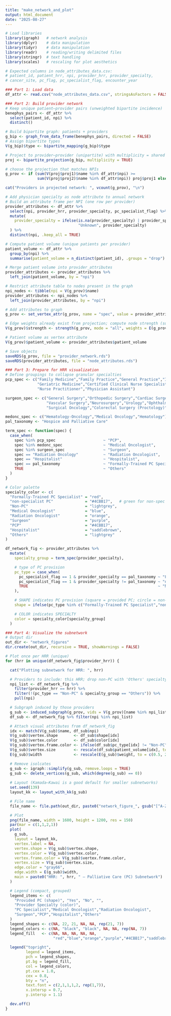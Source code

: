 ```yaml
---
title: "make_network_and_plot"
output: html_document
date: "2025-08-27"
---
```


```r
# Load libraries
library(igraph)   # network analysis
library(dplyr)    # data manipulation
library(tidyr)    # data manipulation
library(readr)    # reading/writing delimited files
library(stringr)  # text handling
library(scales)   # rescaling for plot aesthetics

# Expected columns in node_attributes_data.csv:
# patient_id, patient_hrr, npi, provider_hrr, provider_specialty,
# cancer_site, pc_flag, pc_specialist_flag, encounter_year

### Part 1: Load data
df_attr <- read.csv("node_attributes_data.csv", stringsAsFactors = FALSE)

### Part 2: Build provider network
# Keep unique patient–provider pairs (unweighted bipartite incidence)
benephys_pairs <- df_attr %>%
  select(patient_id, npi) %>%
  distinct()

# Build bipartite graph: patients + providers
g_bip <- graph_from_data_frame(benephys_pairs, directed = FALSE)
# Assign bipartite types
V(g_bip)$type <- bipartite_mapping(g_bip)$type

# Project to provider–provider (unipartite) with multiplicity = shared patients
proj <- bipartite_projection(g_bip, multiplicity = TRUE)

# choose the projection that matches NPIs
g_prov <- if (sum(V(proj$proj1)$name %in% df_attr$npi) >=
              sum(V(proj$proj2)$name %in% df_attr$npi)) proj$proj1 else proj$proj2

cat("Providers in projected network: ", vcount(g_prov), "\n")

# Add physician specialty as node attribute to annual network
# Build an attribute frame per NPI (one row per provider)
provider_attributes <- df_attr %>%
  select(npi, provider_hrr, provider_specialty, pc_specialist_flag) %>%
  mutate(
    provider_specialty = ifelse(is.na(provider_specialty) | provider_specialty=="",
                                "Unknown", provider_specialty)
  ) %>%
  distinct(npi, .keep_all = TRUE)

# Compute patient volume (unique patients per provider)
patient_volume <- df_attr %>%
  group_by(npi) %>%
  summarise(patient_volume = n_distinct(patient_id), .groups = "drop")

# Merge patient volume into provider_attributes
provider_attributes <- provider_attributes %>%
  left_join(patient_volume, by = "npi")

# Restrict attribute table to nodes present in the graph
npi_nodes <- tibble(npi = V(g_prov)$name)
provider_attributes <- npi_nodes %>%
  left_join(provider_attributes, by = "npi")

# Add attributes to graph
g_prov <- set_vertex_attr(g_prov, name = "spec", value = provider_attributes$provider_specialty)

# Edge weights already exist from projection; compute node strength (sum of incident weights)
V(g_prov)$strength <- strength(g_prov, mode = "all", weights = E(g_prov)$weight)

# Patient volume as vertex attribute
V(g_prov)$patient_volume <- provider_attributes$patient_volume

# Save objects
saveRDS(g_prov, file = "provider_network.rds")
saveRDS(provider_attributes, file = "node_attributes.rds")

### Part 3: Prepare for HRR visualization
# Define groupings to collapse granular specialties
pcp_spec <- c("Family Medicine","Family Practice","General Practice","Internal Medicine",
              "Geriatric Medicine","Certified Clinical Nurse Specialist",
              "Nurse Practitioner","Physician Assistant")

surgeon_spec <- c("General Surgery","Orthopedic Surgery","Cardiac Surgery","Thoracic Surgery",
                  "Vascular Surgery","Neurosurgery","Urology","Ophthalmology",
                  "Surgical Oncology","Colorectal Surgery (Proctology)")

medonc_spec <- c("Hematology-Oncology","Medical Oncology","Hematology")
pal_taxonomy <- "Hospice and Palliative Care"

term_spec <- function(spec) {
  case_when(
    spec %in% pcp_spec                     ~ "PCP",
    spec %in% medonc_spec                  ~ "Medical Oncologist",
    spec %in% surgeon_spec                 ~ "Surgeon",
    spec == "Radiation Oncology"           ~ "Radiation Oncologist",
    spec == "Hospitalist"                  ~ "Hospitalist",
    spec == pal_taxonomy                   ~ "Formally-Trained PC Specialist",
    TRUE                                   ~ "Others"
  )
}

# Color palette
specialty_color <- c(
  "Formally-Trained PC Specialist" = "red",
  "non-specialist PC"              = "#4CBB17",   # green for non-spec PC PCPs
  "Non-PC"                         = "lightgrey",
  "Medical Oncologist"             = "blue",
  "Radiation Oncologist"           = "orange",
  "Surgeon"                        = "purple",
  "PCP"                            = "#4CBB17",
  "Hospitalist"                    = "saddlebrown",
  "Others"                         = "lightgrey"
)

df_network_fig <- provider_attributes %>%
  mutate(
    specialty_group = term_spec(provider_specialty),

    # type of PC provision
    pc_type = case_when(
      pc_specialist_flag == 1 & provider_specialty == pal_taxonomy ~ "Formally-Trained PC Specialist",
      pc_specialist_flag == 1 & provider_specialty != pal_taxonomy ~ "non-specialist PC",
      TRUE                                                         ~ "Non-PC"
    ),

    # SHAPE indicates PC provision (square = provided PC; circle = non-PC)
    shape = ifelse(pc_type %in% c("Formally-Trained PC Specialist","non-specialist PC"), "square", "circle"),

    # COLOR indicates SPECIALTY
    color = specialty_color[specialty_group]
  )

### Part 4: Visualize the subnetwork
# Output dir
out_dir <- "network_figures"
dir.create(out_dir, recursive = TRUE, showWarnings = FALSE)

# Plot once per HRR (unique)
for (hrr in unique(df_network_fig$provider_hrr)) {

  cat("Plotting subnetwork for HRR: ", hrr)

  # Providers to include: this HRR; drop non-PC with 'Others' specialty to declutter
  npi_list <- df_network_fig %>%
    filter(provider_hrr == hrr) %>%
    filter(!(pc_type == "Non-PC" & specialty_group == "Others")) %>%
    pull(npi)

  # Subgraph induced by those providers
  g_sub <- induced_subgraph(g_prov, vids = V(g_prov)[name %in% npi_list])
  df_sub <- df_network_fig %>% filter(npi %in% npi_list)

  # Attach visual attributes from df_network_fig
  idx <- match(V(g_sub)$name, df_sub$npi)
  V(g_sub)$vertex.shape       <- df_sub$shape[idx]
  V(g_sub)$vertex.color       <- df_sub$color[idx]
  V(g_sub)$vertex.frame.color <- ifelse(df_sub$pc_type[idx] != "Non-PC", "black", NA)
  V(g_sub)$vertex.size        <- rescale(df_sub$patient_volume[idx], to = c(3, 6), na.rm = TRUE)
  E(g_sub)$width              <- rescale(E(g_sub)$weight, to = c(0.5, 2.0), na.rm = TRUE)

  # Remove isolcates
  g_sub <- igraph::simplify(g_sub, remove.loops = TRUE)
  g_sub <- delete_vertices(g_sub, which(degree(g_sub) == 0))
  
  # Layout (Kamada–Kawai is a good default for smaller subnetworks)
  set.seed(139)
  layout_kk <- layout_with_kk(g_sub)

  # File name
  file_name <- file.path(out_dir, paste0("network_figure_", gsub("[^A-Za-z0-9]+","_", hrr), ".png"))

  # Plot
  png(file_name, width = 1600, height = 1200, res = 150)
  par(mar = c(1,1,2,1))
  plot(
    g_sub,
    layout = layout_kk,
    vertex.label = NA,
    vertex.shape = V(g_sub)$vertex.shape,
    vertex.color = V(g_sub)$vertex.color,
    vertex.frame.color = V(g_sub)$vertex.frame.color,
    vertex.size = V(g_sub)$vertex.size,
    edge.color = "gray66",
    edge.width = E(g_sub)$width,
    main = paste0("HRR: ", hrr, " — Palliative Care (PC) Subnetwork")
  )

  # Legend (compact, grouped)
  legend_items <- c(
    "Provided PC (shape)", "Yes", "No", "",
    "Provider Specialty (color)",
    "PC Specialist","Medical Oncologist","Radiation Oncologist",
    "Surgeon","PCP","Hospitalist","Others"
  )
  legend_shapes <- c(NA, 22, 21, NA, NA, rep(21, 7))
  legend_colors <- c(NA, "black", "black", NA, NA, rep(NA, 7))
  legend_fill   <- c(NA, NA, NA, NA, NA,
                     "red","blue","orange","purple","#4CBB17","saddlebrown","lightgrey")

  legend("topright",
         legend = legend_items,
         pch = legend_shapes,
         pt.bg = legend_fill,
         col = legend_colors,
         pt.cex = 1.0,
         cex = 0.8,
         bty = "n",
         text.font = c(2,1,1,1,2, rep(1,7)),
         x.intersp = 0.7,
         y.intersp = 1.1)

  dev.off()
}
```

